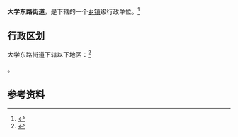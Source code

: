 {{中国乡级行政区|15/01/05/004/000}}

'''大学东路街道'''，是{{PRC admin/fullname|15/01/05/004/000|3}}下辖的一个[[乡镇|乡镇]]级行政单位。<ref>{{PRC admin/ref sgc|{{PRC admin/parent|15/01/05/004/000}}}}</ref>

== 行政区划 ==

大学东路街道下辖以下地区：<ref>{{PRC admin/ref sgc|15/01/05/004/000}}</ref>

{{PRC admin/children|15/01/05/004/000}}。

== 参考资料 ==

{{reflist}}

{{行政区划小作品}}
{{PRC admin/navcat|15/01/05/004/000}}